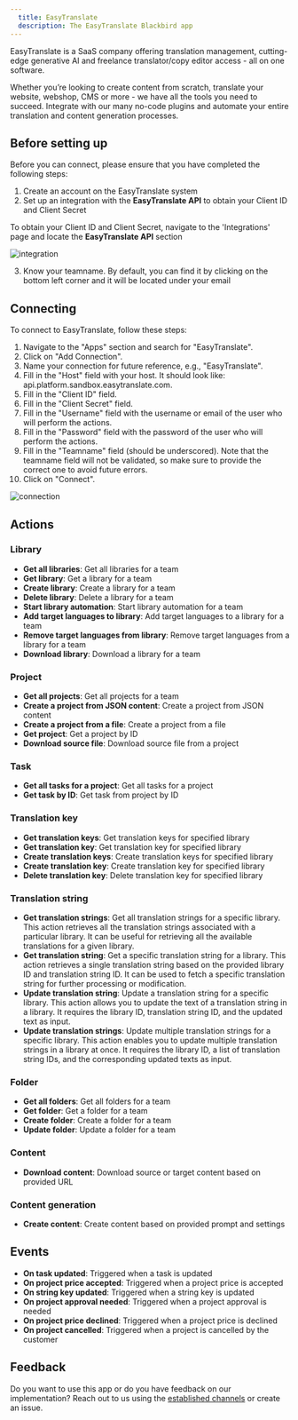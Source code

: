 ```yaml
---
  title: EasyTranslate
  description: The EasyTranslate Blackbird app
---
```


<LinkCard title="View on Github" target="_blank" href="https://github.com/bb-io/EasyTranslate" icon="github" />

EasyTranslate is a SaaS company offering translation management, cutting-edge generative AI and freelance translator/copy editor access - all on one software.

Whether you’re looking to create content from scratch, translate your website, webshop, CMS or more - we have all the tools you need to succeed. Integrate with our many no-code plugins and automate your entire translation and content generation processes.

## Before setting up

Before you can connect, please ensure that you have completed the following steps:

1. Create an account on the EasyTranslate system
2. Set up an integration with the **EasyTranslate API** to obtain your Client ID and Client Secret

To obtain your Client ID and Client Secret, navigate to the 'Integrations' page and locate the **EasyTranslate API** section

![integration](https://raw.githubusercontent.com/bb-io/EasyTranslate/main/image/README/integration-1.png)

3. Know your teamname. By default, you can find it by clicking on the bottom left corner and it will be located under your email

## Connecting

To connect to EasyTranslate, follow these steps:

1. Navigate to the "Apps" section and search for "EasyTranslate".
2. Click on "Add Connection".
3. Name your connection for future reference, e.g., "EasyTranslate".
4. Fill in the "Host" field with your host. It should look like: api.platform.sandbox.easytranslate.com.
5. Fill in the "Client ID" field.
6. Fill in the "Client Secret" field.
7. Fill in the "Username" field with the username or email of the user who will perform the actions.
8. Fill in the "Password" field with the password of the user who will perform the actions.
9. Fill in the "Teamname" field (should be underscored). Note that the teamname field will not be validated, so make sure to provide the correct one to avoid future errors.
10. Click on "Connect".

![connection](https://raw.githubusercontent.com/bb-io/EasyTranslate/main/image/README/connection.png)

## Actions

### Library

- **Get all libraries**: Get all libraries for a team
- **Get library**: Get a library for a team
- **Create library**: Create a library for a team
- **Delete library**: Delete a library for a team
- **Start library automation**: Start library automation for a team
- **Add target languages to library**: Add target languages to a library for a team
- **Remove target languages from library**: Remove target languages from a library for a team
- **Download library**: Download a library for a team

### Project

- **Get all projects**: Get all projects for a team
- **Create a project from JSON content**: Create a project from JSON content
- **Create a project from a file**: Create a project from a file
- **Get project**: Get a project by ID
- **Download source file**: Download source file from a project

### Task

- **Get all tasks for a project**: Get all tasks for a project
- **Get task by ID**: Get task from project by ID

### Translation key

- **Get translation keys**: Get translation keys for specified library
- **Get translation key**: Get translation key for specified library
- **Create translation keys**: Create translation keys for specified library
- **Create translation key**: Create translation key for specified library
- **Delete translation key**: Delete translation key for specified library

### Translation string

- **Get translation strings**: Get all translation strings for a specific library. This action retrieves all the translation strings associated with a particular library. It can be useful for retrieving all the available translations for a given library.
- **Get translation string**: Get a specific translation string for a library. This action retrieves a single translation string based on the provided library ID and translation string ID. It can be used to fetch a specific translation string for further processing or modification.
- **Update translation string**: Update a translation string for a specific library. This action allows you to update the text of a translation string in a library. It requires the library ID, translation string ID, and the updated text as input.
- **Update translation strings**: Update multiple translation strings for a specific library. This action enables you to update multiple translation strings in a library at once. It requires the library ID, a list of translation string IDs, and the corresponding updated texts as input.

### Folder

- **Get all folders**: Get all folders for a team
- **Get folder**: Get a folder for a team
- **Create folder**: Create a folder for a team
- **Update folder**: Update a folder for a team

### Content

- **Download content**: Download source or target content based on provided URL

### Content generation

- **Create content**: Create content based on provided prompt and settings

## Events

- **On task updated**: Triggered when a task is updated
- **On project price accepted**: Triggered when a project price is accepted
- **On string key updated**: Triggered when a string key is updated
- **On project approval needed**: Triggered when a project approval is needed
- **On project price declined**: Triggered when a project price is declined
- **On project cancelled**: Triggered when a project is cancelled by the customer

## Feedback

Do you want to use this app or do you have feedback on our implementation? Reach out to us using the [established channels](https://www.blackbird.io/) or create an issue.

